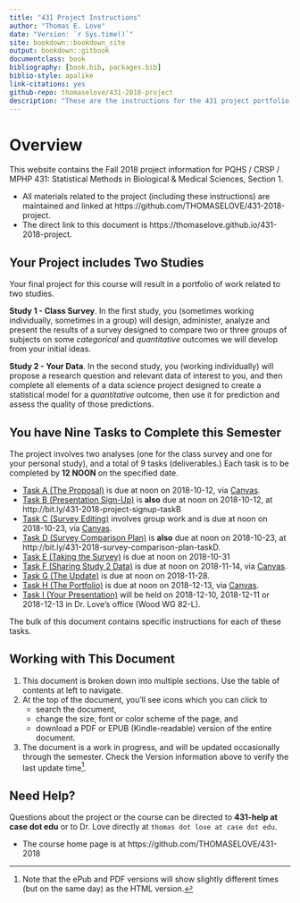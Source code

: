 ```yaml
--- 
title: "431 Project Instructions"
author: "Thomas E. Love"
date: "Version: `r Sys.time()`"
site: bookdown::bookdown_site
output: bookdown::gitbook
documentclass: book
bibliography: [book.bib, packages.bib]
biblio-style: apalike
link-citations: yes
github-repo: thomaselove/431-2018-project
description: "These are the instructions for the 431 project portfolio in Fall 2018."
---
```


# Overview {-}

This website contains the Fall 2018 project information for PQHS / CRSP / MPHP 431: Statistical Methods in Biological & Medical Sciences, Section 1. 

- All materials related to the project (including these instructions) are maintained and linked at https://github.com/THOMASELOVE/431-2018-project. 
- The direct link to this document is https://thomaselove.github.io/431-2018-project.

## Your Project includes Two Studies {-}

Your final project for this course will result in a portfolio of work related to two studies.

**Study 1 - Class Survey**. In the first study, you (sometimes working individually, sometimes in a group) will design, administer, analyze and present the results of a survey designed to compare two or three groups of subjects on some *categorical* and *quantitative* outcomes we will develop from your initial ideas.

**Study 2 - Your Data**. In the second study, you (working individually) will propose a research question and relevant data of interest to you, and then complete all elements of a data science project designed to create a statistical model for a *quantitative* outcome, then use it for prediction and assess the quality of those predictions.

## You have Nine Tasks to Complete this Semester {-}

The project involves two analyses (one for the class survey and one for your personal study), and a total of 9 tasks (deliverables.) Each task is to be completed by **12 NOON** on the specified date.

- [Task A (The Proposal)](#taskA) is due at noon on 2018-10-12, via [Canvas](https://canvas.case.edu/).
- [Task B (Presentation Sign-Up)](#taskB) is **also** due at noon on 2018-10-12, at http://bit.ly/431-2018-project-signup-taskB
- [Task C (Survey Editing)](#taskC) involves group work and is due at noon on 2018-10-23, via [Canvas](https://canvas.case.edu/).
- [Task D (Survey Comparison Plan)](#taskD) is **also** due at noon on 2018-10-23, at http://bit.ly/431-2018-survey-comparison-plan-taskD.
- [Task E (Taking the Survey)](#taskE) is due at noon on 2018-10-31
- [Task F (Sharing Study 2 Data)](#taskF) is due at noon on 2018-11-14, via [Canvas](https://canvas.case.edu/).
- [Task G (The Update)](#taskG) is due at noon on 2018-11-28.
- [Task H (The Portfolio)](#taskH) is due at noon on 2018-12-13, via [Canvas](https://canvas.case.edu/).
- [Task I (Your Presentation)](#taskI) will be held on 2018-12-10, 2018-12-11 or 2018-12-13 in Dr. Love's office (Wood WG 82-L).

The bulk of this document contains specific instructions for each of these tasks.

## Working with This Document {-}

1. This document is broken down into multiple sections. Use the table of contents at left to navigate. 
2. At the top of the document, you'll see icons which you can click to 
    - search the document, 
    - change the size, font or color scheme of the page, and 
    - download a PDF or EPUB (Kindle-readable) version of the entire document.
3. The document is a work in progress, and will be updated occasionally through the semester. Check the Version information above to verify the last update time^[Note that the ePub and PDF versions will show slightly different times (but on the same day) as the HTML version.].

## Need Help? {-}

Questions about the project or the course can be directed to **431-help at case dot edu** or to Dr. Love directly at `thomas dot love at case dot edu`.

- The course home page is at https://github.com/THOMASELOVE/431-2018

